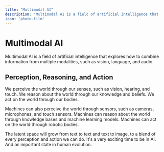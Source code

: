 ```yaml
---
title: "Multimodal AI"
description: "Multimodal AI is a field of artificial intelligence that explores how to combine information from multiple modalities, such as vision, language, and audio."
icon: 'photo-film'
---
```

# Multimodal AI

Multimodal AI is a field of artificial intelligence that explores how to combine information from multiple modalities, such as vision, language, and audio.

## Perception, Reasoning, and Action 

We perceive the world through our senses, such as vision, hearing, and touch. We reason about the world through our knowledge and beliefs. We act on the world through our bodies. 

Machines can also perceive the world through sensors, such as cameras, microphones, and touch sensors. Machines can reason about the world through knowledge bases and machine learning models. Machines can act on the world through robotic bodies. 

The latent space will grow from text to text and text to image, to a blend of every perception and action we can do. It's a very exciting time to be in AI. And an important state in human evolution.
